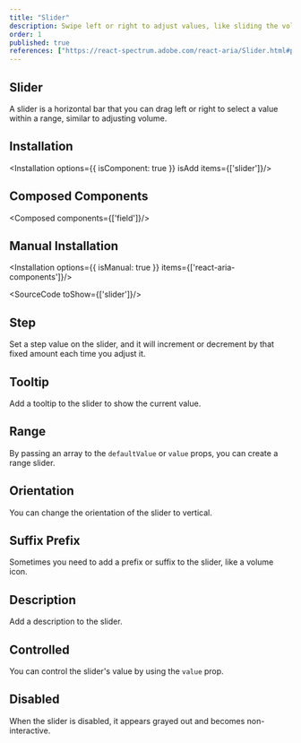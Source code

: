 ```yaml
---
title: "Slider"
description: Swipe left or right to adjust values, like sliding the volume on your stereo, perfect for gradual control.
order: 1
published: true
references: ["https://react-spectrum.adobe.com/react-aria/Slider.html#props"]
---
```


## Slider
A slider is a horizontal bar that you can drag left or right to select a value within a range, similar to adjusting volume.
<How minW72 toUse="controls/slider/slider-demo" />

## Installation
<Installation options={{ isComponent: true }} isAdd items={['slider']}/>

## Composed Components
<Composed components={['field']}/>

## Manual Installation
<Installation  options={{ isManual: true }} items={['react-aria-components']}/>

<SourceCode toShow={['slider']}/>

## Step
Set a step value on the slider, and it will increment or decrement by that fixed amount each time you adjust it.
<How minW72 toUse="controls/slider/slider-step-demo" />

## Tooltip
Add a tooltip to the slider to show the current value.
<How minW72 toUse="controls/slider/slider-tooltip-demo" />

## Range
By passing an array to the `defaultValue` or `value` props, you can create a range slider.
<How minW72 toUse="controls/slider/slider-range-demo" />

## Orientation
You can change the orientation of the slider to vertical.
<How minW72 toUse="controls/slider/slider-orientation-demo" />

## Suffix Prefix
Sometimes you need to add a prefix or suffix to the slider, like a volume icon.
<How minW72 toUse="controls/slider/slider-prefix-suffix-demo" />

## Description
Add a description to the slider.
<How minW72 toUse="controls/slider/slider-description-demo" />

## Controlled
You can control the slider's value by using the `value` prop.
<How minW72 toUse="controls/slider/slider-controlled-demo" />

## Disabled
When the slider is disabled, it appears grayed out and becomes non-interactive.
<How minW72 toUse="controls/slider/slider-disabled-demo" />
